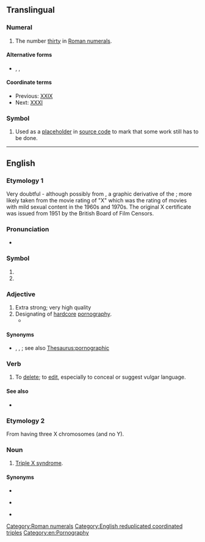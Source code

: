 {{also|xxx|.xxx}}
==Translingual==

===Numeral===
{{mul-number}}

# The number [[thirty]] in [[Roman numerals]].

====Alternative forms====
* {{l|mul|xxx}}, {{l|mul|XXL}}, {{l|mul|xxl}}

====Coordinate terms====
* Previous: [[XXIX]]
* Next: [[XXXI]]

===Symbol===
{{head|mul|symbol}}

# {{lb|mul|computing}} Used as a [[placeholder]] in [[source code]] to mark that some work still has to be done.

[[Category:Roman numerals]]

----

==English==

===Etymology 1===
Very doubtful - although possibly from {{m|en|X}}, a graphic derivative of the {{m|en|skull and crossbones||indicator of death}}; more likely taken from the movie rating of "X" which was the rating of movies with mild sexual content in the 1960s and 1970s. The original X certificate was issued from 1951 by the British Board of Film Censors.

===Pronunciation===
* {{IPA|en|[ʔɛksʔɛksʔɛks]}}

===Symbol===
{{en-symbol}}

# {{n-g|Traditional brewer's mark for barrels of "extra strong" beer - extended to other alcoholic beverages and other products having an "extra strong" dimension (varying from washing soap to pornography).}}
# {{n-g|An indicator of hazard or poison.}}

===Adjective===
{{en-adj}}

# Extra strong; very high quality
# Designating of [[hardcore]] [[pornography]].
#* {{quote-journal
|en
|date=April 19, 2012
|author=Josh Halliday
|title=Free speech haven or lawless cesspool – can the internet be civilised?
|work=the Guardian
|url=http://www.guardian.co.uk/technology/2012/apr/19/free-speech-haven-lawless-cesspool
|page=
|passage=Other global taboos, such as sex and suicide, manifest themselves widely online, with websites offering suicide guides and Hot '''XXX''' Action seconds away at the click of a button. The UK government will come under pressure to block access to pornographic websites this year when a committee of MPs publishes its report on protecting children online.}}

====Synonyms====
* {{sense|pornography}} {{l|en|pornographic}}, {{l|en|X-rated}}, {{l|en|XXXX}}; see also [[Thesaurus:pornographic]]

===Verb===
{{en-verb|~es|+|+}}

# To [[delete]]; to [[edit]], especially to conceal or suggest vulgar language.

====See also====
* {{l|en|grawlix}}

===Etymology 2===
{{wikipedia|triple X syndrome}}

From having three X chromosomes (and no Y).

===Noun===
{{en-noun|-}}

# {{lb|en|medicine}} [[triple X syndrome|Triple X syndrome]].

====Synonyms====

* {{l|en|47, XXX}}
* {{l|en|metafemale}} {{lb|en|deprecated|proscribed}}
* {{l|en|triple X syndrome}}

[[Category:English reduplicated coordinated triples]]
[[Category:en:Pornography]]